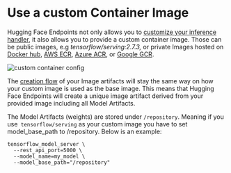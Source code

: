 # Use a custom Container Image


Hugging Face Endpoints not only allows you to [customize your inference handler](/docs/inference-endpoints//guides/guides/custom_handler), it also allows you to provide a custom container image. Those can be public images, e.g _tensorflow/serving:2.7.3,_ or private Images hosted on [Docker hub](https://hub.docker.com/), [AWS ECR](https://aws.amazon.com/ecr/?nc1=h_ls), [Azure ACR](https://azure.microsoft.com/de-de/services/container-registry/), or [Google GCR](https://cloud.google.com/container-registry?hl=de). 

<img src="https://raw.githubusercontent.com/huggingface/hf-endpoints-documentation/main/assets/custom_container.png" alt="custom container config" />


The [creation flow](/docs/inference-endpoints//guides/) of your Image artifacts will stay the same way on how your custom image is used as the base image. This means that Hugging Face Endpoints will create a unique image artifact derived from your provided image including all Model Artifacts. 

The Model Artifacts (weights) are stored under `/repository`. Meaning if you use` tensorflow/serving` as your custom image you have to set model_base_path to /repository. Below is an example:


```
tensorflow_model_server \
  --rest_api_port=5000 \
  --model_name=my_model \
  --model_base_path="/repository"
```

